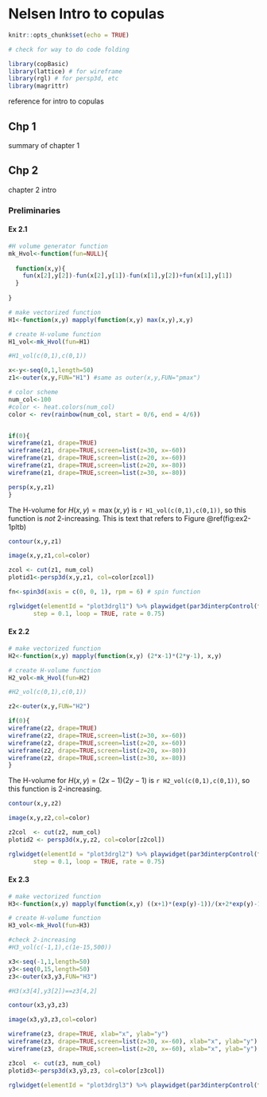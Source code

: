 # Nelsen Intro to copulas

```r
knitr::opts_chunk$set(echo = TRUE)

# check for way to do code folding

library(copBasic)
library(lattice) # for wireframe
library(rgl) # for persp3d, etc
library(magrittr)
```

reference for intro to copulas

## Chp 1

summary of chapter 1

## Chp 2

chapter 2 intro

### Preliminaries

#### Ex 2.1 

```r
#H volume generator function 
mk_Hvol<-function(fun=NULL){
  
  function(x,y){
    fun(x[2],y[2])-fun(x[2],y[1])-fun(x[1],y[2])+fun(x[1],y[1])
  }
  
}

# make vectorized function
H1<-function(x,y) mapply(function(x,y) max(x,y),x,y)

# create H-volume function
H1_vol<-mk_Hvol(fun=H1)

#H1_vol(c(0,1),c(0,1))

x<-y<-seq(0,1,length=50)
z1<-outer(x,y,FUN="H1") #same as outer(x,y,FUN="pmax")

# color scheme
num_col<-100
#color <- heat.colors(num_col)
color <- rev(rainbow(num_col, start = 0/6, end = 4/6))


if(0){
wireframe(z1, drape=TRUE)
wireframe(z1, drape=TRUE,screen=list(z=30, x=-60))
wireframe(z1, drape=TRUE,screen=list(z=20, x=-60))
wireframe(z1, drape=TRUE,screen=list(z=20, x=-80))
wireframe(z1, drape=TRUE,screen=list(z=30, x=-80))

persp(x,y,z1)
}

```

The H-volume for $H(x,y)=\max(x,y)$ is `r H1_vol(c(0,1),c(0,1))`, so this function is *not* 2-increasing. This is text that refers to Figure \@ref(fig:ex2-1pltb)

```r
contour(x,y,z1)
```

```r
image(x,y,z1,col=color)
```

```r
zcol <- cut(z1, num_col)
plotid1<-persp3d(x,y,z1, col=color[zcol])

fn<-spin3d(axis = c(0, 0, 1), rpm = 6) # spin function

rglwidget(elementId = "plot3drgl1") %>% playwidget(par3dinterpControl(fn, 0, 10, steps=25),
       step = 0.1, loop = TRUE, rate = 0.75)
```

#### Ex 2.2

```r
# make vectorized function
H2<-function(x,y) mapply(function(x,y) (2*x-1)*(2*y-1), x,y)

# create H-volume function
H2_vol<-mk_Hvol(fun=H2)

#H2_vol(c(0,1),c(0,1))

z2<-outer(x,y,FUN="H2")

if(0){
wireframe(z2, drape=TRUE)
wireframe(z2, drape=TRUE,screen=list(z=30, x=-60))
wireframe(z2, drape=TRUE,screen=list(z=20, x=-60))
wireframe(z2, drape=TRUE,screen=list(z=20, x=-80))
wireframe(z2, drape=TRUE,screen=list(z=30, x=-80))
}
```

The H-volume for $H(x,y)=(2x-1)(2y-1)$ is `r H2_vol(c(0,1),c(0,1))`, so this function is 2-increasing.

```r
contour(x,y,z2)
```

```r
image(x,y,z2,col=color)
```

```r
z2col  <- cut(z2, num_col)
plotid2 <- persp3d(x,y,z2, col=color[z2col])

rglwidget(elementId = "plot3drgl2") %>% playwidget(par3dinterpControl(fn, 0, 10, steps=25),
       step = 0.1, loop = TRUE, rate = 0.75) 
```

#### Ex 2.3

```r
# make vectorized function
H3<-function(x,y) mapply(function(x,y) ((x+1)*(exp(y)-1))/(x+2*exp(y)-1), x,y)

# create H-volume function
H3_vol<-mk_Hvol(fun=H3)

#check 2-increasing
#H3_vol(c(-1,1),c(1e-15,500))

x3<-seq(-1,1,length=50)
y3<-seq(0,15,length=50)
z3<-outer(x3,y3,FUN="H3")

#H3(x3[4],y3[2])==z3[4,2]
```

```r
contour(x3,y3,z3)
```

```r
image(x3,y3,z3,col=color)
```

```r
wireframe(z3, drape=TRUE, xlab="x", ylab="y")
wireframe(z3, drape=TRUE,screen=list(z=30, x=-60), xlab="x", ylab="y")
wireframe(z3, drape=TRUE,screen=list(z=20, x=-60), xlab="x", ylab="y")
```

```r
z3col  <- cut(z3, num_col)
plotid3<-persp3d(x3,y3,z3, col=color[z3col])

rglwidget(elementId = "plot3drgl3") %>% playwidget(par3dinterpControl(fn, 0, 10, steps=25),  step = 0.1, loop = TRUE, rate = 0.75)
```